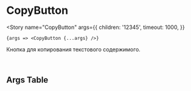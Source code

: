 

<Meta title="Components / CopyButton" component={CopyButton} />

# CopyButton

<Story
    name="CopyButton"
    args={{
        children: '12345',
        timeout: 1000,
    }}
>
    {args => <CopyButton {...args} />}
</Story>

Кнопка для копирования текстового содержимого.

<br />

## Args Table

<ArgsTable story="CopyButton" />
